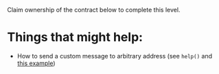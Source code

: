 Claim ownership of the contract below to complete this level.

# Things that might help:

- How to send a custom message to arbitrary address (see `help()` and [this example](https://docs.ton.org/develop/dapps/ton-connect/message-builders#jetton-transfer))
